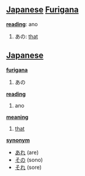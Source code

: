 == [[Japanese]] [[Furigana]] ==                             

'''[[reading]]''': ano

# あの: [[that]]

== [[Japanese]] ==                                          

'''[[furigana]]'''
# あの

'''[[reading]]'''
# ano

'''[[meaning]]'''
# [[that]]

'''[[synonym]]'''
* [[あれ]] (are)
* [[その]] (sono)
* [[それ]] (sore)